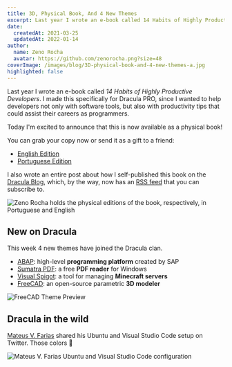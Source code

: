```yaml
---
title: 3D, Physical Book, And 4 New Themes
excerpt: Last year I wrote an e-book called 14 Habits of Highly Productive Developers. I made this specifically for Dracula PRO.
date:
  createdAt: 2021-03-25
  updatedAt: 2022-01-14
author:
  name: Zeno Rocha
  avatar: https://github.com/zenorocha.png?size=48
coverImage: /images/blog/3D-physical-book-and-4-new-themes-a.jpg
highlighted: false
---
```


Last year I wrote an e-book called _14 Habits of Highly Productive Developers_. I made this specifically for Dracula PRO, since I wanted to help developers not only with software tools, but also with productivity tips that could assist their careers as programmers.

Today I'm excited to announce that this is now available as a physical book!

You can grab your copy now or send it as a gift to a friend:

- [English Edition](https://www.amazon.com/14-Habits-Highly-Productive-Developers/dp/1735266531)
- [Portuguese Edition](https://www.amazon.com.br/H%C3%A1bitos-Desenvolvedores-Altamente-Produtivos-Portuguese/dp/173526654X)

I also wrote an entire post about how I self-published this book on the [Dracula Blog](/blog/making-a-physical-book), which, by the way, now has an [RSS feed](/rss.xml) that you can subscribe to.

![Zeno Rocha holds the physical editions of the book, respectively, in Portuguese and English](/static/img/blog/3D-physical-book-and-4-new-themes-a.jpg)

## New on Dracula

This week 4 new themes have joined the Dracula clan.

- [ABAP](/abap): high-level **programming platform** created by SAP
- [Sumatra PDF](/sumatra-pdf): a free **PDF reader** for Windows
- [Visual Spigot](/visual-spigot): a tool for managing **Minecraft servers**
- [FreeCAD](/freecad): an open-source parametric **3D modeler**

![FreeCAD Theme Preview](/static/img/blog/3D-physical-book-and-4-new-themes-b.png)

## Dracula in the wild

[Mateus V. Farias](https://twitter.com/fariasmateuss/status/1359009398333595649) shared his Ubuntu and Visual Studio Code setup on Twitter. Those colors 💜

![Mateus V. Farias Ubuntu and Visual Studio Code configuration](/static/img/blog/3D-physical-book-and-4-new-themes-c.jpeg)
